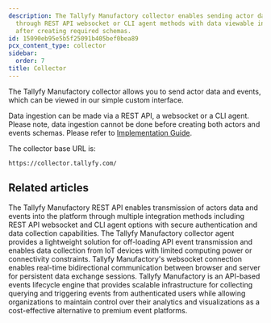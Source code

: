 ```yaml
---
description: The Tallyfy Manufactory collector enables sending actor data and events
  through REST API websocket or CLI agent methods with data viewable in a custom interface
  after creating required schemas.
id: 15090eb95e5b5f25091b405bef0bea89
pcx_content_type: collector
sidebar:
  order: 7
title: Collector
---
```


The Tallyfy Manufactory collector allows you to send actor data and events, which can be viewed in our simple custom interface.

Data ingestion can be made via a REST API, a websocket or a CLI agent. Please note, data ingestion cannot be done before creating both actors and events schemas. Please refer to [Implementation Guide](/products/manufactory/implementation/).

The collector base URL is:

`https://collector.tallyfy.com/`



<PageTree />


## Related articles
<CardGrid>
<LinkTitleCard header="<b>Collector > Collecting events via the REST API</b>" href="/products/manufactory/collector/rest_api/" > The Tallyfy Manufactory REST API enables transmission of actors data and events into the platform through multiple integration methods including REST API websocket and CLI agent options with secure authentication and data collection capabilities. </LinkTitleCard>
<LinkTitleCard header="<b>Collector > Collecting events via our CLI agent</b>" href="/products/manufactory/collector/agent/" > The Tallyfy Manufactory collector agent provides a lightweight solution for off-loading API event transmission and enables data collection from IoT devices with limited computing power or connectivity constraints. </LinkTitleCard>
<LinkTitleCard header="<b>Collector > Collecting events via websocket</b>" href="/products/manufactory/collector/websocket/" > Tallyfy Manufactory's websocket connection enables real-time bidirectional communication between browser and server for persistent data exchange sessions. </LinkTitleCard>
<LinkTitleCard header="<b>Overview</b>" href="/products/manufactory/" > Tallyfy Manufactory is an API-based events lifecycle engine that provides scalable infrastructure for collecting querying and triggering events from authenticated users while allowing organizations to maintain control over their analytics and visualizations as a cost-effective alternative to premium event platforms. </LinkTitleCard>
</CardGrid>